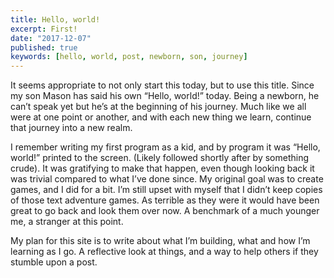 ```yaml
---
title: Hello, world!
excerpt: First!
date: "2017-12-07"
published: true
keywords: [hello, world, post, newborn, son, journey]
---
```


It seems appropriate to not only start this today, but to use this title. Since
my son Mason has said his own “Hello, world!” today. Being a newborn, he can’t
speak yet but he’s at the beginning of his journey. Much like we all were at one
point or another, and with each new thing we learn, continue that journey into a
new realm.

I remember writing my first program as a kid, and by program it was “Hello,
world!” printed to the screen. (Likely followed shortly after by something
crude). It was gratifying to make that happen, even though looking back it was
trivial compared to what I’ve done since. My original goal was to create games,
and I did for a bit. I’m still upset with myself that I didn’t keep copies of
those text adventure games. As terrible as they were it would have been great to
go back and look them over now. A benchmark of a much younger me, a stranger at
this point.

My plan for this site is to write about what I’m building, what and how I’m
learning as I go. A reflective look at things, and a way to help others if they
stumble upon a post.
